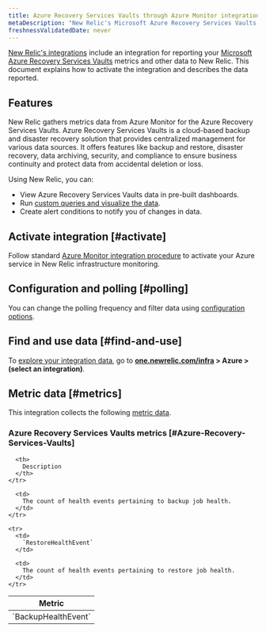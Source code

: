 ```yaml
---
title: Azure Recovery Services Vaults through Azure Monitor integration
metaDescription: "New Relic's Microsoft Azure Recovery Services Vaults integration: what data it reports and how to enable it."
freshnessValidatedDate: never
---
```


[New Relic's integrations](/docs/infrastructure/integrations-getting-started/getting-started/introduction-infrastructure-integrations) include an integration for reporting your [Microsoft Azure Recovery Services Vaults](https://learn.microsoft.com/en-us/azure/backup/backup-azure-recovery-services-vault-overview/) metrics and other data to New Relic. This document explains how to activate the integration and describes the data reported.

## Features

New Relic gathers metrics data from Azure Monitor for the Azure Recovery Services Vaults. Azure Recovery Services Vaults is a cloud-based backup and disaster recovery solution that provides centralized management for various data sources. It offers features like backup and restore, disaster recovery, data archiving, security, and compliance to ensure business continuity and protect data from accidental deletion or loss.

Using New Relic, you can:

* View Azure Recovery Services Vaults data in pre-built dashboards.
* Run [custom queries and visualize the data](/docs/infrastructure/integrations-getting-started/getting-started/use-integration-data-new-relic-insights).
* Create alert conditions to notify you of changes in data.

## Activate integration [#activate]

Follow standard [Azure Monitor integration procedure](/docs/infrastructure/microsoft-azure-integrations/azure-integrations-list/azure-monitor) to activate your Azure service in New Relic infrastructure monitoring.

## Configuration and polling [#polling]

You can change the polling frequency and filter data using [configuration options](/docs/infrastructure/microsoft-azure-integrations/azure-integrations-list/azure-monitor/#settings).

## Find and use data [#find-and-use]

To [explore your integration data](/docs/infrastructure/integrations/find-use-infrastructure-integration-data), go to <DNT>**[one.newrelic.com/infra](https://one.newrelic.com/infra) > Azure > (select an integration)**</DNT>.

## Metric data [#metrics]

This integration collects the following [metric data](/docs/infrastructure/integrations-getting-started/getting-started/understand-integration-data-data-types#metric).

### Azure Recovery Services Vaults metrics [#Azure-Recovery-Services-Vaults]

<table>
  <thead>
    <tr>
      <th style={{ width: "300px" }}>
        Metric
      </th>

      <th>
        Description
      </th>
    </tr>
  </thead>

  <tbody>
    <tr>
      <td>
        `BackupHealthEvent`
      </td>

      <td>
        The count of health events pertaining to backup job health.
      </td>
    </tr>

    <tr>
      <td>
        `RestoreHealthEvent`
      </td>

      <td>
       	The count of health events pertaining to restore job health.
      </td>
    </tr>
  </tbody>
</table>
